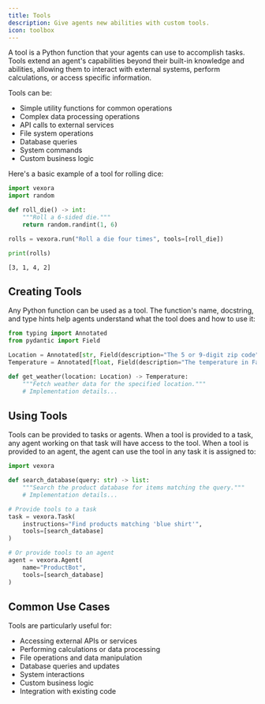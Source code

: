```yaml
---
title: Tools
description: Give agents new abilities with custom tools.
icon: toolbox
---
```


A tool is a Python function that your agents can use to accomplish tasks. Tools extend an agent's capabilities beyond their built-in knowledge and abilities, allowing them to interact with external systems, perform calculations, or access specific information.

Tools can be:
- Simple utility functions for common operations
- Complex data processing operations
- API calls to external services
- File system operations
- Database queries
- System commands
- Custom business logic

Here's a basic example of a tool for rolling dice:

```python
import vexora
import random

def roll_die() -> int:
    """Roll a 6-sided die."""
    return random.randint(1, 6)

rolls = vexora.run("Roll a die four times", tools=[roll_die])

print(rolls)
```

```text Result
[3, 1, 4, 2]
```

## Creating Tools

Any Python function can be used as a tool. The function's name, docstring, and type hints help agents understand what the tool does and how to use it:

```python
from typing import Annotated
from pydantic import Field

Location = Annotated[str, Field(description="The 5 or 9-digit zip code")]
Temperature = Annotated[float, Field(description="The temperature in Fahrenheit")]

def get_weather(location: Location) -> Temperature:
    """Fetch weather data for the specified location."""
    # Implementation details...
```

## Using Tools

Tools can be provided to tasks or agents. When a tool is provided to a task, any agent working on that task will have access to the tool. When a tool is provided to an agent, the agent can use the tool in any task it is assigned to:

```python
import vexora

def search_database(query: str) -> list:
    """Search the product database for items matching the query."""
    # Implementation details...

# Provide tools to a task
task = vexora.Task(
    instructions="Find products matching 'blue shirt'",
    tools=[search_database]
)

# Or provide tools to an agent
agent = vexora.Agent(
    name="ProductBot",
    tools=[search_database]
)
```

## Common Use Cases

Tools are particularly useful for:
- Accessing external APIs or services
- Performing calculations or data processing
- File operations and data manipulation
- Database queries and updates
- System interactions
- Custom business logic
- Integration with existing code 